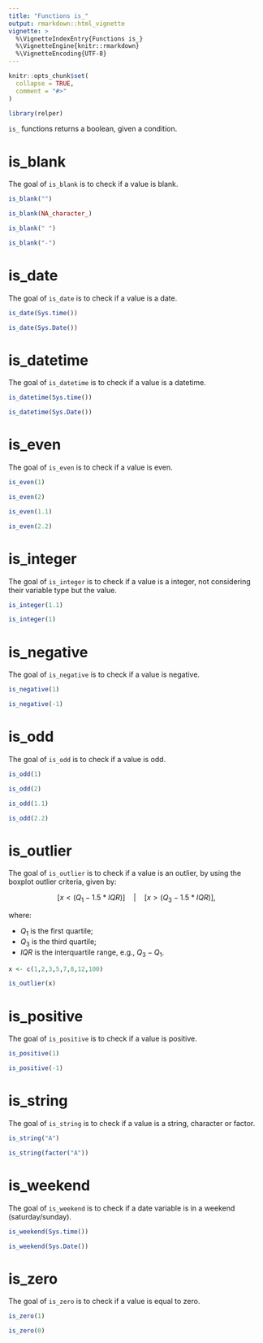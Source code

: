 ```yaml
---
title: "Functions is_"
output: rmarkdown::html_vignette
vignette: >
  %\VignetteIndexEntry{Functions is_}
  %\VignetteEngine{knitr::rmarkdown}
  %\VignetteEncoding{UTF-8}
---
```


```r
knitr::opts_chunk$set(
  collapse = TRUE,
  comment = "#>"
)
```

```r
library(relper)
```

`is_` functions returns a boolean, given a condition.

# is_blank

The goal of `is_blank` is to check if a value is blank.

```r

is_blank("")

is_blank(NA_character_)

is_blank(" ")

is_blank("-")

```


# is_date

The goal of `is_date` is to check if a value is a date.

```r
is_date(Sys.time())

is_date(Sys.Date())
```

# is_datetime

The goal of `is_datetime` is to check if a value is a datetime.

```r
is_datetime(Sys.time())

is_datetime(Sys.Date())
```


# is_even

The goal of `is_even` is to check if a value is even.

```r
is_even(1)

is_even(2)

is_even(1.1)

is_even(2.2)

```

# is_integer

The goal of `is_integer` is to check if a value is a integer, not considering their variable type but the value.

```r
is_integer(1.1)

is_integer(1)

```

# is_negative

The goal of `is_negative` is to check if a value is negative.

```r
is_negative(1)

is_negative(-1)

```

# is_odd

The goal of `is_odd` is to check if a value is odd.

```r
is_odd(1)

is_odd(2)

is_odd(1.1)

is_odd(2.2)

```

# is_outlier

The goal of `is_outlier` is to check if a value is an outlier, by using the boxplot outlier criteria, given by:

$$ [x < (Q_1 - 1.5 * IQR)] \quad  |  \quad [x > (Q_3 - 1.5 * IQR)],$$

where:

 - $Q_1$ is the first quartile;
 - $Q_3$ is the third quartile;
 - $IQR$ is the interquartile range, e.g., $Q_3-Q_1$.

```r
x <- c(1,2,3,5,7,8,12,100)

is_outlier(x)

```

# is_positive

The goal of `is_positive` is to check if a value is positive.

```r
is_positive(1)

is_positive(-1)

```

# is_string

The goal of `is_string` is to check if a value is a string, character or factor.

```r
is_string("A")

is_string(factor("A"))

```

# is_weekend

The goal of `is_weekend` is to check if a date variable is in a weekend (saturday/sunday).

```r
is_weekend(Sys.time())

is_weekend(Sys.Date())
```

# is_zero

The goal of `is_zero` is to check if a value is equal to zero.

```r
is_zero(1)

is_zero(0)
```
